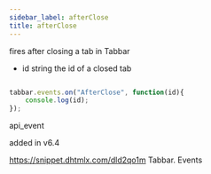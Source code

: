 ```yaml
---
sidebar_label: afterClose
title: afterClose
---
```



          


<Short>
 fires after closing a tab in Tabbar



</Short>



- id 		string		the id of a closed tab


~~~js

tabbar.events.on("AfterClose", function(id){
    console.log(id);
});


~~~
 api_event

<Descr>



</Descr>


 added in v6.4

 https://snippet.dhtmlx.com/dld2qo1m	Tabbar. Events

